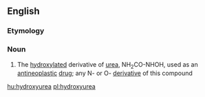 ==English==

===Etymology===
{{prefix|hydroxy|urea|lang=en}}

===Noun===
{{wikipedia}}
{{en-noun|-|s}}

# {{context|organic compound|lang=en}} The [[hydroxylated]] derivative of [[urea]], NH<sub>2</sub>CO-NHOH, used as an [[antineoplastic]] [[drug]]; any N- or O- [[derivative]] of this compound

[[hu:hydroxyurea]]
[[pl:hydroxyurea]]